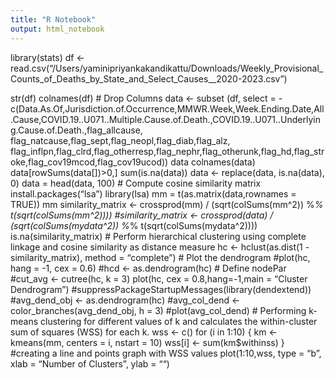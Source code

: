 ```yaml
---
title: "R Notebook"
output: html_notebook
---
```


library(stats)
df <- read.csv("/Users/yaminipriyankakandikattu/Downloads/Weekly_Provisional_Counts_of_Deaths_by_State_and_Select_Causes__2020-2023.csv")

str(df)
colnames(df)
# Drop Columns
data <- subset (df, select = -c(Data.As.Of,Jurisdiction.of.Occurrence,MMWR.Week,Week.Ending.Date,All.Cause,COVID.19..U071..Multiple.Cause.of.Death.,COVID.19..U071..Underlying.Cause.of.Death.,flag_allcause, flag_natcause,flag_sept,flag_neopl,flag_diab,flag_alz, flag_inflpn,flag_clrd,flag_otherresp,flag_nephr,flag_otherunk,flag_hd,flag_stroke,flag_cov19mcod,flag_cov19ucod))
data
colnames(data)
data[rowSums(data[])>0,]
sum(is.na(data))
data <- replace(data, is.na(data), 0)
data = head(data, 100)
# Compute cosine similarity matrix
install.packages("lsa")
library(lsa)
mm = t(as.matrix(data,rownames = TRUE))
mm
similarity_matrix <- crossprod(mm) / (sqrt(colSums(mm^2)) %*% t(sqrt(colSums(mm^2))))
#similarity_matrix <- crossprod(data) / (sqrt(colSums(mydata^2)) %*% t(sqrt(colSums(mydata^2))))
is.na(similarity_matrix)
# Perform hierarchical clustering using complete linkage and cosine similarity as distance measure
hc <- hclust(as.dist(1 - similarity_matrix), method = "complete")
# Plot the dendrogram
#plot(hc, hang = -1, cex = 0.6)
#hcd <- as.dendrogram(hc)
# Define nodePar
#cut_avg <- cutree(hc, k = 3)
plot(hc, cex = 0.8,hang=-1,main = "Cluster Dendrogram")
#suppressPackageStartupMessages(library(dendextend))
#avg_dend_obj <- as.dendrogram(hc)
#avg_col_dend <- color_branches(avg_dend_obj, h = 3)
#plot(avg_col_dend)
# Performing k-means clustering for different values of k and calculates the within-cluster sum of squares (WSS) for each k.
wss <- c()
for (i in 1:10) {
  km <- kmeans(mm, centers = i, nstart = 10)
  wss[i] <- sum(km$withinss)
}
#creating a line and points graph with WSS values
plot(1:10,wss, type = "b", xlab = "Number of Clusters", ylab = "")
